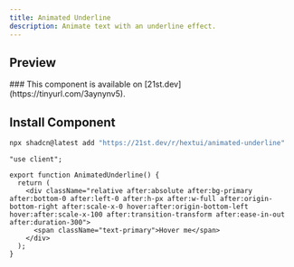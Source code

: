 ```yaml
---
title: Animated Underline
description: Animate text with an underline effect.
---
```



## Preview

<PreviewContainer>
  <AnimatedUnderline />
</PreviewContainer>

<Callout title="21st.dev" type="info">
  ### This component is available on [21st.dev](https://tinyurl.com/3aynynv5).
</Callout>

## Install Component

```bash tab="CLI" title="NPM"
npx shadcn@latest add "https://21st.dev/r/hextui/animated-underline"
```

```tsx title="AnimatedUnderline.tsx" tab="Manually"
"use client";

export function AnimatedUnderline() {
  return (
    <div className="relative after:absolute after:bg-primary after:bottom-0 after:left-0 after:h-px after:w-full after:origin-bottom-right after:scale-x-0 hover:after:origin-bottom-left hover:after:scale-x-100 after:transition-transform after:ease-in-out after:duration-300">
      <span className="text-primary">Hover me</span>
    </div>
  );
}
```
